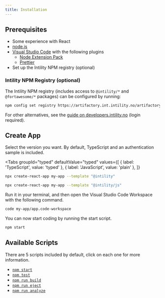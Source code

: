 ```yaml
---
title: Installation
---
```




## Prerequisites

- Some experience with React
- [node.js](https://nodejs.org/)
- [Visual Studio Code](https://code.visualstudio.com/) with the following plugins
  - [Node Extension Pack](https://marketplace.visualstudio.com/items?itemName=swellaby.node-pack)
  - [Prettier](https://marketplace.visualstudio.com/items?itemName=esbenp.prettier-vscode)
- Set up the Intility NPM registry (optional)

### Intility NPM Registry (optional)

The Intility NPM registry (includes access to `@intility/*` and `@fortawesome/*` packages) can be configured by running:

```bash
npm config set registry https://artifactory.int.intility.no/artifactory/api/npm/npm/
```

For other alternatives, see the [guide on developers.intility.no](https://developers.intility.no/guides/tutorials/npm) (login required).

## Create App

Select the version you want. By default, TypeScript and an authentication sample is included.


<Tabs
  groupId="typed"
  defaultValue="typed"
  values={[
    { label: 'TypeScript', value: 'typed' },
    { label: 'JavaScript', value: 'plain' },
  ]}
>
<TabItem value="typed">

```bash
npx create-react-app my-app --template "@intility"
```

</TabItem>
<TabItem value="plain">

```bash
npx create-react-app my-app --template "@intility/js"
```

</TabItem>
</Tabs>

Run it in your terminal, and then open the Visual Studio Code Workspace with the following command.

```bash
code my-app/app.code-workspace
```

You can now start coding by running the start script.

```bash
npm start
```

## Available Scripts

There are 5 scripts included by default, click on each one for more information.

- [`npm start`](https://create-react-app.dev/docs/available-scripts#npm-start)
- [`npm test`](https://create-react-app.dev/docs/available-scripts#npm-test)
- [`npm run build`](https://create-react-app.dev/docs/available-scripts#npm-run-build)
- [`npm run eject`](https://create-react-app.dev/docs/available-scripts#npm-run-eject)
- [`npm run analyze`](/getting-started/included-dependencies#source-map-explorer)